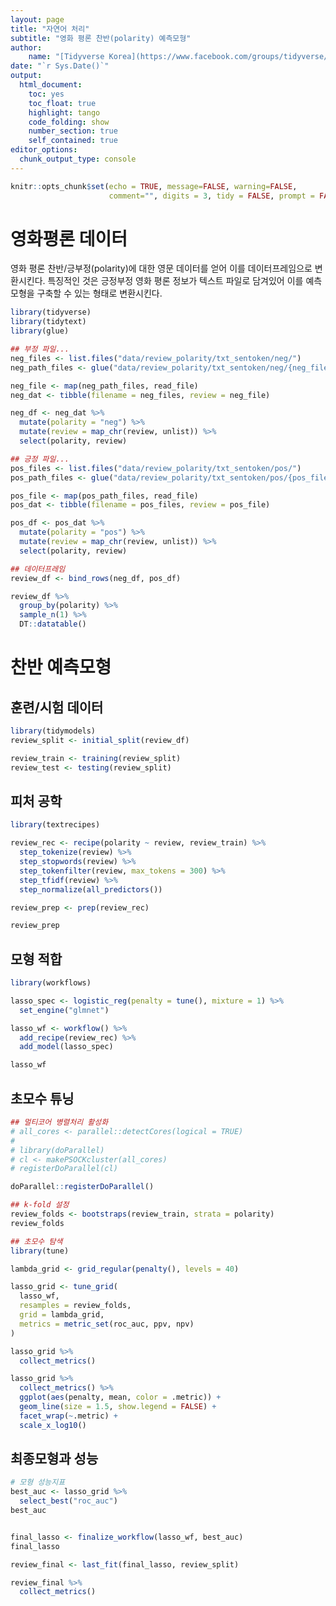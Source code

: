 ```yaml
---
layout: page
title: "자연어 처리"
subtitle: "영화 평론 찬반(polarity) 예측모형"
author:
    name: "[Tidyverse Korea](https://www.facebook.com/groups/tidyverse/)"
date: "`r Sys.Date()`"
output:
  html_document: 
    toc: yes
    toc_float: true
    highlight: tango
    code_folding: show
    number_section: true
    self_contained: true
editor_options: 
  chunk_output_type: console
---
```


```r
knitr::opts_chunk$set(echo = TRUE, message=FALSE, warning=FALSE,
                      comment="", digits = 3, tidy = FALSE, prompt = FALSE, fig.align = 'center')

```

# 영화평론 데이터 {#polarity-dataset}

영화 평론 찬반/긍부정(polarity)에 대한 영문 데이터를 얻어 이를 데이터프레임으로 변환시킨다.
특징적인 것은 긍정부정 영화 평론 정보가 텍스트 파일로 담겨있어 이를 예측 모형을 구축할 수 있는 형태로 변환시킨다.

```r
library(tidyverse)
library(tidytext)
library(glue)

## 부정 파일...
neg_files <- list.files("data/review_polarity/txt_sentoken/neg/")
neg_path_files <- glue("data/review_polarity/txt_sentoken/neg/{neg_files}")

neg_file <- map(neg_path_files, read_file)
neg_dat <- tibble(filename = neg_files, review = neg_file)

neg_df <- neg_dat %>% 
  mutate(polarity = "neg") %>% 
  mutate(review = map_chr(review, unlist)) %>% 
  select(polarity, review)

## 긍정 파일...
pos_files <- list.files("data/review_polarity/txt_sentoken/pos/")
pos_path_files <- glue("data/review_polarity/txt_sentoken/pos/{pos_files}")

pos_file <- map(pos_path_files, read_file)
pos_dat <- tibble(filename = pos_files, review = pos_file)

pos_df <- pos_dat %>% 
  mutate(polarity = "pos") %>% 
  mutate(review = map_chr(review, unlist)) %>% 
  select(polarity, review)

## 데이터프레임
review_df <- bind_rows(neg_df, pos_df)

review_df %>% 
  group_by(polarity) %>% 
  sample_n(1) %>% 
  DT::datatable()
```

# 찬반 예측모형 {#build-polarity-models}

## 훈련/시험 데이터 {#build-polarity-models-split}

```r
library(tidymodels)
review_split <- initial_split(review_df)

review_train <- training(review_split)
review_test <- testing(review_split)
```

## 피처 공학 {#build-polarity-models-feature}

```r
library(textrecipes)

review_rec <- recipe(polarity ~ review, review_train) %>% 
  step_tokenize(review) %>% 
  step_stopwords(review) %>% 
  step_tokenfilter(review, max_tokens = 300) %>% 
  step_tfidf(review) %>% 
  step_normalize(all_predictors())

review_prep <- prep(review_rec)

review_prep
```

## 모형 적합 {#build-polarity-models-fit}

```r
library(workflows)

lasso_spec <- logistic_reg(penalty = tune(), mixture = 1) %>%
  set_engine("glmnet")

lasso_wf <- workflow() %>%
  add_recipe(review_rec) %>%
  add_model(lasso_spec)

lasso_wf
```

## 초모수 튜닝 {#build-polarity-models-tuning}

```r
## 멀티코어 병렬처리 활성화
# all_cores <- parallel::detectCores(logical = TRUE)
# 
# library(doParallel)
# cl <- makePSOCKcluster(all_cores)
# registerDoParallel(cl)

doParallel::registerDoParallel()

## k-fold 설정
review_folds <- bootstraps(review_train, strata = polarity)
review_folds

## 초모수 탐색
library(tune)

lambda_grid <- grid_regular(penalty(), levels = 40)

lasso_grid <- tune_grid(
  lasso_wf,
  resamples = review_folds,
  grid = lambda_grid,
  metrics = metric_set(roc_auc, ppv, npv)
)

lasso_grid %>%
  collect_metrics()
```

```r
lasso_grid %>%
  collect_metrics() %>%
  ggplot(aes(penalty, mean, color = .metric)) +
  geom_line(size = 1.5, show.legend = FALSE) +
  facet_wrap(~.metric) +
  scale_x_log10()
```


## 최종모형과 성능 {#model-best}


```r
# 모형 성능지표 
best_auc <- lasso_grid %>%
  select_best("roc_auc")
best_auc


final_lasso <- finalize_workflow(lasso_wf, best_auc)
final_lasso

review_final <- last_fit(final_lasso, review_split)

review_final %>%
  collect_metrics()
```

